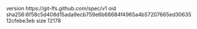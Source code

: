 version https://git-lfs.github.com/spec/v1
oid sha256:6f58c5d408d15ada9ecb759e6b68684f4965a4b57207665ed3063512cfebe3eb
size 12178
